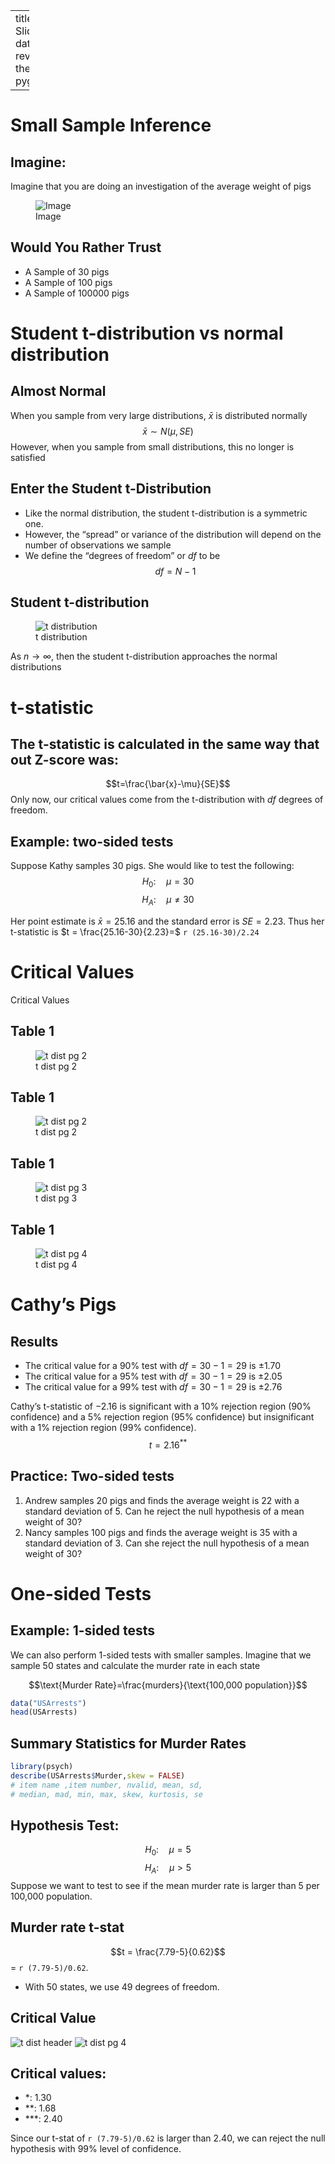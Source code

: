 
---
title: "Small Sample Inference Slides"
author: "Bekah Selby"
date: "April 8, 2019"
output:
  revealjs::revealjs_presentation:
    theme: sky
    highlight: pygments
    center: true

---


# Small Sample Inference 
##  Imagine: 
Imagine that you are doing an investigation of the average weight of pigs

![Image](https://i.huffpost.com/gen/1137843/thumbs/o-TINYPIG1-570.jpg) 

## Would You Rather Trust

- A Sample of 30 pigs
- A Sample of 100 pigs
- A Sample of 100000 pigs

# Student t-distribution vs normal distribution

## Almost Normal
When you sample from very large distributions, $\bar{x}$ is distributed normally
$$\bar{x} \sim N(\mu,SE)$$
However, when you sample from small distributions, this no longer is satisfied


## Enter the Student t-Distribution

- Like the normal distribution, the student t-distribution is a symmetric one. 
- However, the "spread" or variance of the distribution will depend on the number of observations we sample
- We define the "degrees of freedom" or $df$ to be
$$df = N-1$$ 

## Student t-distribution
![t distribution](img/openintrofigure51.png)

As $n \rightarrow \infty$, then the student t-distribution approaches the normal distributions

# t-statistic

## The t-statistic is calculated in the same way that out Z-score was:

$$t=\frac{\bar{x}-\mu}{SE}$$
Only now, our critical values come from the t-distribution with $df$ degrees of freedom.

## Example: two-sided tests
Suppose Kathy samples 30 pigs. She would like to test the following:
$$H_0: \quad \mu = 30$$ 
$$H_A: \quad \mu \neq 30$$

Her point estimate is $\bar{x}=25.16$ and the standard error is $SE=2.23$. Thus her t-statistic is
$t = \frac{25.16-30}{2.23}=$ `r (25.16-30)/2.24`


# Critical Values
Critical Values

## Table 1

![t dist pg 2](img/tdistpg1.png)

## Table 1 

![t dist pg 2](img/tdistpg2.png)

## Table 1 

![t dist pg 3](img/tdistpg3.png)

## Table 1 

![t dist pg 4](img/tdistpg4.png)

# Cathy's Pigs
## Results

- The critical value for a 90% test with $df=30-1=29$ is $\pm 1.70$
- The critical value for a 95% test with $df=30-1=29$ is $\pm 2.05$
- The critical value for a 99% test with $df=30-1=29$ is $\pm 2.76$

Cathy's t-statistic of $-2.16$ is significant with a 10% rejection region  (90% confidence) and a 5% rejection region (95% confidence) but insignificant with a 1% rejection region (99% confidence). 
$$t=2.16^{**}$$

## Practice: Two-sided tests

1. Andrew samples 20 pigs and finds the average weight is 22 with a standard deviation of 5. Can he reject the null hypothesis of a mean weight of 30? 
2. Nancy samples 100 pigs and finds the average weight is 35 with a standard deviation of 3. Can she reject the null hypothesis of a mean weight of 30? 

# One-sided Tests

## Example: 1-sided tests

We can also perform 1-sided tests with smaller samples. 
Imagine that we sample 50 states and calculate the murder rate in each state

$$\text{Murder Rate}=\frac{murders}{\text{100,000 population}}$$ 

```r
data("USArrests")
head(USArrests)
```

## Summary Statistics for Murder Rates 

```r
library(psych)
describe(USArrests$Murder,skew = FALSE)
# item name ,item number, nvalid, mean, sd, 
# median, mad, min, max, skew, kurtosis, se
```

## Hypothesis Test: 

$$H_0: \quad \mu = 5 $$
$$H_A: \quad \mu > 5 $$
Suppose we want to test to see if the mean murder rate is larger than 5 per 100,000 population. 

## Murder rate t-stat

$$t = \frac{7.79-5}{0.62}$$
= `r (7.79-5)/0.62`. 

- With 50 states, we use 49 degrees of freedom.

## Critical Value 
![t dist header](img/tdistheader.png)
![t dist pg 4](img/tdistpg4.png)

## Critical values:

- *: 1.30
- **: 1.68
- ***: 2.40

Since our t-stat of `r (7.79-5)/0.62` is larger than 2.40, we can reject the null hypothesis with 99% level of confidence. 

